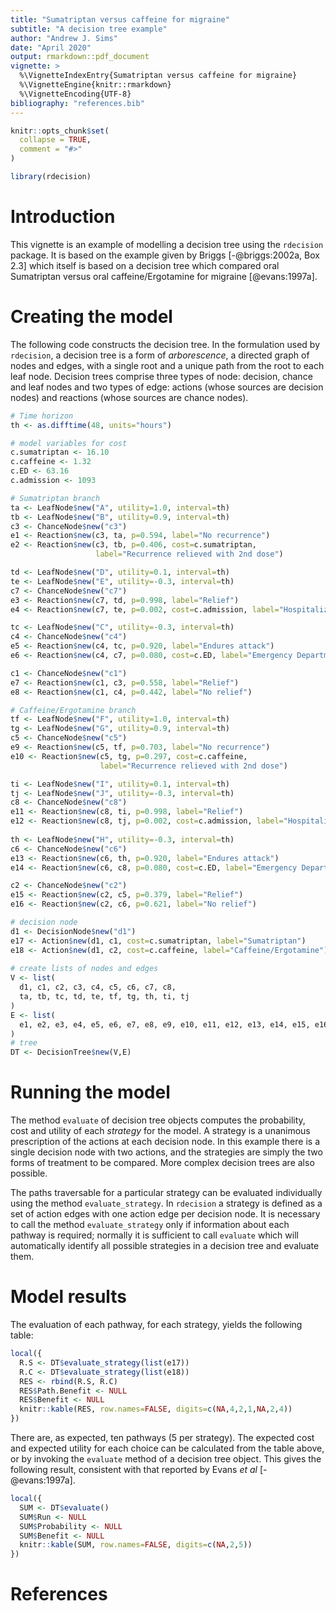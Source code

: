 ```yaml
---
title: "Sumatriptan versus caffeine for migraine"
subtitle: "A decision tree example"
author: "Andrew J. Sims"
date: "April 2020"
output: rmarkdown::pdf_document
vignette: >
  %\VignetteIndexEntry{Sumatriptan versus caffeine for migraine}
  %\VignetteEngine{knitr::rmarkdown}
  %\VignetteEncoding{UTF-8}
bibliography: "references.bib"
---
```

```r
knitr::opts_chunk$set(
  collapse = TRUE,
  comment = "#>"
)
```

```r
library(rdecision)
```

# Introduction
This vignette is an example of modelling a decision tree using the `rdecision`
package. It is based on the example given by Briggs [-@briggs:2002a, Box 2.3] 
which itself is based on a decision tree which compared oral Sumatriptan versus
oral caffeine/Ergotamine for migraine [@evans:1997a].

# Creating the model
The following code constructs the decision tree. In the
formulation used by `rdecision`, a decision tree is a form of
*arborescence*, a directed graph of nodes and edges, with a single
root and a unique path from the root to each leaf node. Decision trees
comprise three types of node: decision, chance and leaf nodes and two
types of edge: actions (whose sources are decision nodes) and reactions
(whose sources are chance nodes). 

```r
# Time horizon
th <- as.difftime(48, units="hours")

# model variables for cost
c.sumatriptan <- 16.10
c.caffeine <- 1.32
c.ED <- 63.16
c.admission <- 1093

# Sumatriptan branch
ta <- LeafNode$new("A", utility=1.0, interval=th)
tb <- LeafNode$new("B", utility=0.9, interval=th)
c3 <- ChanceNode$new("c3")
e1 <- Reaction$new(c3, ta, p=0.594, label="No recurrence")
e2 <- Reaction$new(c3, tb, p=0.406, cost=c.sumatriptan, 
                   label="Recurrence relieved with 2nd dose")

td <- LeafNode$new("D", utility=0.1, interval=th)
te <- LeafNode$new("E", utility=-0.3, interval=th)
c7 <- ChanceNode$new("c7")
e3 <- Reaction$new(c7, td, p=0.998, label="Relief")
e4 <- Reaction$new(c7, te, p=0.002, cost=c.admission, label="Hospitalization")

tc <- LeafNode$new("C", utility=-0.3, interval=th)
c4 <- ChanceNode$new("c4")
e5 <- Reaction$new(c4, tc, p=0.920, label="Endures attack")
e6 <- Reaction$new(c4, c7, p=0.080, cost=c.ED, label="Emergency Department")

c1 <- ChanceNode$new("c1")
e7 <- Reaction$new(c1, c3, p=0.558, label="Relief")
e8 <- Reaction$new(c1, c4, p=0.442, label="No relief")

# Caffeine/Ergotamine branch
tf <- LeafNode$new("F", utility=1.0, interval=th)
tg <- LeafNode$new("G", utility=0.9, interval=th)
c5 <- ChanceNode$new("c5")
e9 <- Reaction$new(c5, tf, p=0.703, label="No recurrence")
e10 <- Reaction$new(c5, tg, p=0.297, cost=c.caffeine, 
                    label="Recurrence relieved with 2nd dose")

ti <- LeafNode$new("I", utility=0.1, interval=th)
tj <- LeafNode$new("J", utility=-0.3, interval=th)
c8 <- ChanceNode$new("c8")
e11 <- Reaction$new(c8, ti, p=0.998, label="Relief")
e12 <- Reaction$new(c8, tj, p=0.002, cost=c.admission, label="Hospitalization")
 
th <- LeafNode$new("H", utility=-0.3, interval=th)
c6 <- ChanceNode$new("c6")
e13 <- Reaction$new(c6, th, p=0.920, label="Endures attack")
e14 <- Reaction$new(c6, c8, p=0.080, cost=c.ED, label="Emergency Department")

c2 <- ChanceNode$new("c2")
e15 <- Reaction$new(c2, c5, p=0.379, label="Relief")
e16 <- Reaction$new(c2, c6, p=0.621, label="No relief")

# decision node
d1 <- DecisionNode$new("d1")
e17 <- Action$new(d1, c1, cost=c.sumatriptan, label="Sumatriptan")
e18 <- Action$new(d1, c2, cost=c.caffeine, label="Caffeine/Ergotamine")
 
# create lists of nodes and edges
V <- list(
  d1, c1, c2, c3, c4, c5, c6, c7, c8,
  ta, tb, tc, td, te, tf, tg, th, ti, tj
)
E <- list(
  e1, e2, e3, e4, e5, e6, e7, e8, e9, e10, e11, e12, e13, e14, e15, e16, e17, e18
)
# tree
DT <- DecisionTree$new(V,E)
```

# Running the model
The method `evaluate` of decision tree objects computes
the probability, cost and utility of each *strategy* for the model. A strategy
is a unanimous prescription of the actions at each decision node. In this
example there is a single decision node with two actions, and the strategies
are simply the two forms of treatment to be compared. More complex decision
trees are also possible.

The paths traversable for a particular strategy can be evaluated individually
using the method `evaluate_strategy`. In `rdecision` a strategy is defined as
a set of action edges with one action edge per decision node. It is necessary to 
call the method `evaluate_strategy` only if information about each pathway is required;
normally it is sufficient to call `evaluate` which will automatically identify
all possible strategies in a decision tree and evaluate them.

# Model results
The evaluation of each pathway, for each strategy, yields the following table:
```r
local({
  R.S <- DT$evaluate_strategy(list(e17))
  R.C <- DT$evaluate_strategy(list(e18))
  RES <- rbind(R.S, R.C)
  RES$Path.Benefit <- NULL
  RES$Benefit <- NULL
  knitr::kable(RES, row.names=FALSE, digits=c(NA,4,2,1,NA,2,4))
})
```

There are, as expected, ten pathways (5 per strategy). The expected
cost and expected utility for each choice can be calculated from the table above, or
by invoking the `evaluate` method of a decision tree object. This 
gives the following result, consistent with that reported by
Evans *et al* [-@evans:1997a].

```r
local({
  SUM <- DT$evaluate()
  SUM$Run <- NULL
  SUM$Probability <- NULL
  SUM$Benefit <- NULL
  knitr::kable(SUM, row.names=FALSE, digits=c(NA,2,5))
})
```


# References
